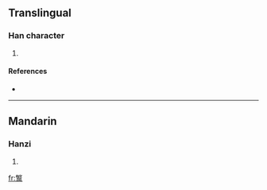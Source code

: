 ==Translingual==

===Han character===
{{Han char|rn=85|rad=水|as=16|sn=19|four=8890<sub>4</sub>|canj=人大竹日水 (OKHAE)|ids=⿱敏泉}}

# {{defn|Han|sort=水16}}

====References====
* {{Han ref|kx=0660.230|dkj=18675|hdz=31781.080|uh=702A|ud=28714|bh=F268|bd=62056}}

----

==Mandarin==

===Hanzi===
{{cmn-hanzi|pin=[[fán]] ([[fan2]])|wg=fan<sup>2</sup>}}

# {{defn|Mandarin}}

[[fr:瀪]]